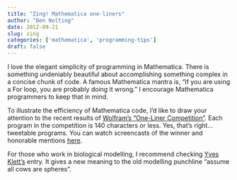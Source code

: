 ```yaml
---
title: "Zing! Mathematica one-liners"
author: "Ben Nolting"
date: 2012-09-21
slug: zing
categories: ['mathematica', 'programming-tips']
draft: false
---
```


I love the elegant simplicity of programming in Mathematica. There is something undeniably beautiful about accomplishing something complex in a concise chunk of code. A famous Mathematica mantra is, "if you are using a For loop, you are probably doing it wrong." I encourage Mathematica programmers to keep that in mind. 

To illustrate the efficiency of Mathematica code, I'd like to draw your attention to the recent results of [Wolfram's "One-Liner Competition"](http://blog.wolfram.com/2012/09/20/mathematica-experts-live-one-liner-competition-and-the-winners-are/). Each program in the competition is 140 characters or less. Yes, that's right... tweetable programs. You can watch screencasts of the winner and honorable mentions [here](http://www.wolfram.com/broadcast/video.php?channel=282).

For those who work in biological modelling, I recommend checking [Yves Klett's](http://www.ifb.uni-stuttgart.de/mitarbeiter?id=35) entry. It gives a new meaning to the old modelling punchline "assume all cows are spheres".